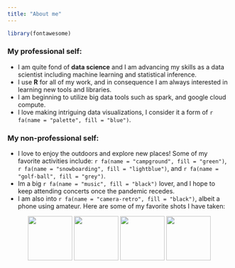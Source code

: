 ```yaml
---
title: "About me"
---
```


```r
library(fontawesome)
```


### My professional self:

- I am quite fond of **data science** and I am advancing my skills as a data scientist including machine learning and statistical inference.
- I use **R** for all of my work, and in consequence I am always interested in learning new tools and libraries.
- I am beginning to utilize big data tools such as spark, and google cloud compute.
- I love making intriguing data visualizations, I consider it a form of `r fa(name = "palette", fill = "blue")`.

### My non-professional self:

- I love to enjoy the outdoors and explore new places! Some of my favorite activities include: `r fa(name = "campground", fill = "green")`, `r fa(name = "snowboarding", fill = "lightblue")`, and `r fa(name = "golf-ball", fill = "grey")`.
- Im a big `r fa(name = "music", fill = "black")` lover, and I hope to keep attending concerts once the pandemic recedes.
- I am also into `r fa(name = "camera-retro", fill = "black")`, albeit a phone using amateur. Here are some of my favorite shots I have taken:



<p align="middle">
  <img src="img/hood.jpg" width="100" />
  <img src="img/waterfall.jpg" width="100" /> 
  <img src="img/snow_hike.jpg" width="100" />
  <img src="img/spencer.jpg" width="100" />
</p>